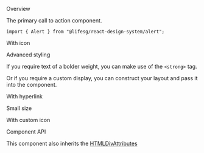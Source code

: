 
<Meta of={AlertStories} />

<Title>Alert</Title>

<Secondary>Overview</Secondary>

The primary call to action component.

```tsx
import { Alert } from "@lifesg/react-design-system/alert";
```

<Canvas of={AlertStories.Default} />

<Heading3>With icon</Heading3>

<Canvas of={AlertStories.WithIcon} />

<Heading3>Advanced styling</Heading3>

If you require text of a bolder weight, you can make use of the `<strong>` tag.

<Canvas of={AlertStories.WithBoldText} />

Or if you require a custom display, you can construct your layout and pass it into the component.

<Canvas of={AlertStories.WithCustomDisplay} />

<Heading3>With hyperlink</Heading3>

<Canvas of={AlertStories.WithHyperlink} />

<Heading3>Small size</Heading3>

<Canvas of={AlertStories.SmallSize} />

<Heading3>With custom icon</Heading3>

<Canvas of={AlertStories.WithCustomIcon} />

<Secondary>Component API</Secondary>

This component also inherits the [HTMLDivAttributes](https://developer.mozilla.org/en-US/docs/Web/API/HTMLDivElement)

<PropsTable />
